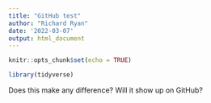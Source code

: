 ```yaml
---
title: "GitHub test"
author: "Richard Ryan"
date: '2022-03-07'
output: html_document
---
```


```r
knitr::opts_chunk$set(echo = TRUE)
```

```r
library(tidyverse)
```

Does this make any difference? Will it show up on GitHub?